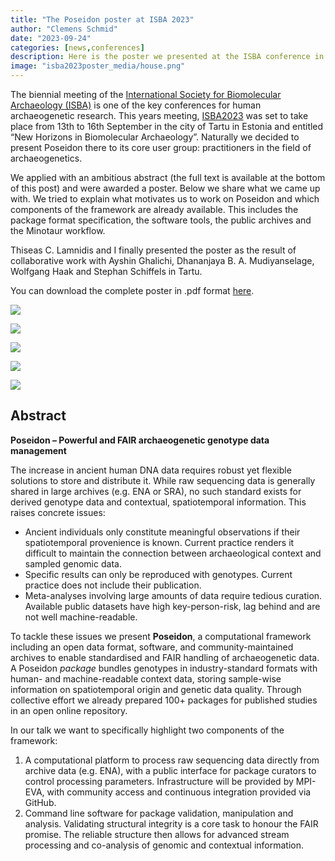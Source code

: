 ```yaml
---
title: "The Poseidon poster at ISBA 2023"
author: "Clemens Schmid"
date: "2023-09-24"
categories: [news,conferences]
description: Here is the poster we presented at the ISBA conference in Tartu, Estonia.
image: "isba2023poster_media/house.png"
---
```


The biennial meeting of the [International Society for Biomolecular Archaeology (ISBA)](https://www.isbarch.org) is one of the key conferences for human archaeogenetic research. This years meeting, [ISBA2023](https://isba10.ut.ee) was set to take place from 13th to 16th September in the city of Tartu in Estonia and entitled "New Horizons in Biomolecular Archaeology". Naturally we decided to present Poseidon there to its core user group: practitioners in the field of archaeogenetics.

We applied with an ambitious abstract (the full text is available at the bottom of this post) and were awarded a poster. Below we share what we came up with. We tried to explain what motivates us to work on Poseidon and which components of the framework are already available. This includes the package format specification, the software tools, the public archives and the Minotaur workflow.

Thiseas C. Lamnidis and I finally presented the poster as the result of collaborative work with Ayshin Ghalichi, Dhananjaya B. A. Mudiyanselage, Wolfgang Haak and Stephan Schiffels in Tartu.

You can download the complete poster in .pdf format [here](isba2023poster_media/Poseidon_Poster_ISBA2023.pdf).

![](isba2023poster_media/overview.png)

::: {layout-nrow=2}
![](isba2023poster_media/thePoseidonPackage.png)

![](isba2023poster_media/thePublicArchives.png)

![](isba2023poster_media/theSoftwareTools.png)

![](isba2023poster_media/theMinotaurWorkflow.png)
:::

## Abstract

**Poseidon – Powerful and FAIR archaeogenetic genotype data management**

The increase in ancient human DNA data requires robust yet flexible solutions to store and distribute it. While raw sequencing data is generally shared in large archives (e.g. ENA or SRA), no such standard exists for derived genotype data and contextual, spatiotemporal information. This raises concrete issues:

- Ancient individuals only constitute meaningful observations if their spatiotemporal provenience is known. Current practice renders it difficult to maintain the connection between archaeological context and sampled genomic data.
- Specific results can only be reproduced with genotypes. Current practice does not include their publication.
- Meta-analyses involving large amounts of data require tedious curation. Available public datasets have high key-person-risk, lag behind and are not well machine-readable.

To tackle these issues we present **Poseidon**, a computational framework including an open data format, software, and community-maintained archives to enable standardised and FAIR handling of archaeogenetic data. A Poseidon *package* bundles genotypes in industry-standard formats with human- and machine-readable context data, storing sample-wise information on spatiotemporal origin and genetic data quality. Through collective effort we already prepared 100+ packages for published studies in an open online repository.

In our talk we want to specifically highlight two components of the framework:

1. A computational platform to process raw sequencing data directly from archive data (e.g. ENA), with a public interface for package curators to control processing parameters. Infrastructure will be provided by MPI-EVA, with community access and continuous integration provided via GitHub.
2. Command line software for package validation, manipulation and analysis. Validating structural integrity is a core task to honour the FAIR promise. The reliable structure then allows for advanced stream processing and co-analysis of genomic and contextual information.
